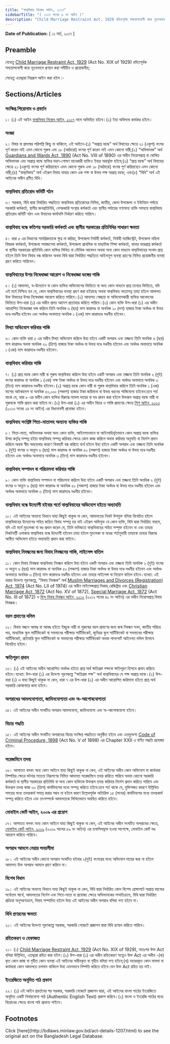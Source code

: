 ```yaml
---
title: "বাল্যবিবাহ নিরোধ আইন, ২০১৭"
sidebarTitle: "( ২০১৭ সনের ৬ নং আইন )"
description: "Child Marriage Restraint Act, 1929 রহিতপূর্বক সময়োপযোগী করে নূতনভাবে প্রণয়নকল্পে প্রণীত আইন"
---
```


**Date of Publication:** [ ১১ মার্চ, ২০১৭ ]

## Preamble

যেহেতু [Child Marriage Restraint Act, 1929](/act-149.html "Child Marriage Restraint Act, 1929") (Act No. XIX of 1929) রহিতপূর্বক সময়োপযোগী করে নূতনভাবে প্রণয়ন করা সমীচীন ও প্রয়োজনীয়;

সেহেতু এতদ্দ্বারা নিম্নরূপ আইন করা হইল :-

## Sections/Articles

### সংক্ষিপ্ত শিরোনাম ও প্রবর্তন

১। (১) এই আইন [বাল্যবিবাহ নিরোধ আইন, ২০১৭](/act-1207.html "বাল্যবিবাহ নিরোধ আইন, ২০১৭") নামে অভিহিত হইবে।(২) ইহা অবিলম্বে কার্যকর হইবে।

### সংজ্ঞা

২। বিষয় বা প্রসঙ্গের পরিপন্থি কিছু না থাকিলে, এই আইনে-(১) “অপ্রাপ্ত বয়স্ক” অর্থ বিবাহের ক্ষেত্রে ২১ (একুশ) বৎসর পূর্ণ করেন নাই এমন কোনো পুরুষ এবং ১৮ (আঠারো) বৎসর পূর্ণ করেন নাই এমন কোনো নারী;(২) “অভিভাবক” অর্থ [Guardians and Wards Act, 1890](/act-64.html "Guardians and Wards Act, 1890") (Act No. VIII of 1890) এর অধীন নিয়োগপ্রাপ্ত বা ঘোষিত অভিভাবক এবং অপ্রাপ্ত বয়স্ক ব্যক্তির ভরণ-পোষণ বহনকারী ব্যক্তিও ইহার অন্তর্ভুক্ত হইবে;(৩) “প্রাপ্ত বয়স্ক” অর্থ বিবাহের ক্ষেত্রে ২১ (একুশ) বৎসর পূর্ণ করিয়াছেন এমন কোনো পুরুষ এবং ১৮ (আঠারো) বৎসর পূর্ণ করিয়াছেন এমন কোনো নারী;(৪) “বাল্যবিবাহ” অর্থ এইরূপ বিবাহ যাহার কোন এক পক্ষ বা উভয় পক্ষ অপ্রাপ্ত বয়স্ক; এবং(৫) “বিধি” অর্থ এই আইনের অধীন প্রণীত বিধি।

### বাল্যবিবাহ প্রতিরোধ কমিটি গঠন

৩। সরকার, বিধি দ্বারা নির্ধারিত পদ্ধতিতে বাল্যবিবাহ প্রতিরোধের নিমিত্ত, জাতীয়, জেলা উপজেলা ও ইউনিয়ন পর্যায়ে সরকারি কর্মকর্তা, স্থানীয় জনপ্রতিনিধি, বেসরকারি সংস্থার কর্মকর্তা এবং স্থানীয় পর্যায়ের গণ্যমান্য ব্যক্তি সমন্বয়ে বাল্যবিবাহ প্রতিরোধ কমিটি গঠন এবং উহাদের কার্যাবলি নির্ধারণ করিতে পারিবে।

### বাল্যবিবাহ বন্ধে কতিপয় সরকারি কর্মকর্তা এবং স্থানীয় সরকারের প্রতিনিধির সাধারণ ক্ষমতা

৪। ধারা ৫ এর বিধানের সামগ্রিকতাকে ক্ষুণ্ন না করিয়া, উপজেলা নির্বাহী কর্মকর্তা, নির্বাহী ম্যাজিস্ট্রেট, উপজেলা মহিলা বিষয়ক কর্মকর্তা, উপজেলা সমাজসেবা কর্মকর্তা, উপজেলা প্রাথমিক বা মাধ্যমিক শিক্ষা কর্মকর্তা, থানার ভারপ্রাপ্ত কর্মকর্তা বা স্থানীয় সরকারের প্রতিনিধি কোন ব্যক্তির লিখিত বা মৌখিক আবেদন অথবা অন্য কোন মাধ্যমে বাল্যবিবাহের সংবাদ প্রাপ্ত হইলে তিনি উক্ত বিবাহ বন্ধ করিবেন অথবা বিধি দ্বারা নির্ধারিত পদ্ধতিতে আইনানুগ ব্যবস্থা গ্রহণের নিমিত্ত প্রয়োজনীয় ব্যবস্থা গ্রহণ করিতে পারিবেন।

### বাল্যবিবাহের উপর নিষেধাজ্ঞা আরোপ ও নিষেধাজ্ঞা ভঙ্গের শাস্তি

৫। (১) আদালত, স্ব-উদ্যোগে বা কোন ব্যক্তির অভিযোগের ভিত্তিতে বা অন্য কোন মাধ্যমে প্রাপ্ত তথ্যের ভিত্তিতে, যদি এই মর্মে নিশ্চিত হন যে, কোন বাল্যবিবাহের ব্যবস্থা গ্রহণ করা হইয়াছে অথবা বাল্যবিবাহ অত্যাসন্ন তাহা হইলে আদালত উক্ত বিবাহের উপর নিষেধাজ্ঞা আরোপ করিতে পারিবে।(২) আদালত স্বেচ্ছায় বা অভিযোগকারী ব্যক্তির আবেদনের ভিত্তিতে উপ-ধারা (১) এর অধীন প্রদত্ত আদেশ প্রত্যাহার করিতে পারিবে।(৩) কোন ব্যক্তি উপ-ধারা (১) এর অধীন আরোপিত নিষেধাজ্ঞা ভঙ্গ করিলে তিনি অনধিক ৬ (ছয়) মাস কারাদণ্ড বা অনধিক ১০ (দশ) হাজার টাকা অর্থদণ্ড বা উভয় দণ্ডে দণ্ডনীয় হইবেন এবং অর্থদণ্ড অনাদায়ে অনধিক ১ (এক) মাস কারাদণ্ডে দণ্ডনীয় হইবেন।

### মিথ্যা অভিযোগ করিবার শাস্তি

৬। কোন ব্যক্তি ধারা ৫ এর অধীন মিথ্যা অভিযোগ করিলে উহা হইবে একটি অপরাধ এবং তজ্জন্য তিনি অনধিক ৬ (ছয়) মাস কারাদণ্ড অথবা অনধিক ৩০ (ত্রিশ) হাজার টাকা অর্থদণ্ড বা উভয় দণ্ডে দণ্ডনীয় হইবেন এবং অর্থদণ্ড অনাদায়ে অনধিক ১ (এক) মাস কারাদণ্ডে দণ্ডনীয় হইবেন।

### বাল্যবিবাহ করিবার শাস্তি

৭। (১) প্রাপ্ত বয়স্ক কোন নারী বা পুরুষ বাল্যবিবাহ করিলে উহা হইবে একটি অপরাধ এবং তজ্জন্য তিনি অনধিক ২ (দুই) বৎসর কারাদণ্ড বা অনধিক ১ (এক) লক্ষ টাকা অর্থদণ্ড বা উভয় দণ্ডে দণ্ডনীয় হইবেন এবং অর্থদণ্ড অনাদায়ে অনধিক ৩ (তিন) মাস কারাদণ্ডে দণ্ডনীয় হইবেন।(২) অপ্রাপ্ত বয়স্ক কোন নারী বা পুরুষ বাল্যবিবাহ করিলে তিনি অনধিক ১ (এক) মাসের আটকাদেশ বা অনধিক ৫০,০০০ (পঞ্চাশ) হাজার টাকা জরিমানা বা উভয় ধরনের শাস্তিযোগ্য হইবেন:তবে শর্ত থাকে যে, ধারা ৮ এর অধীন কোন ব্যক্তির বিরুদ্ধে মামলা দায়ের বা দণ্ড প্রদান করা হইলে উক্তরূপ অপ্রাপ্ত বয়স্ক নারী বা পুরুষকে শাস্তি প্রদান করা যাইবে না।(৩) উপ-ধারা (২) এর অধীন বিচার ও শাস্তি প্রদানের ক্ষেত্রে [শিশু আইন, ২০১৩](/act-1119.html "শিশু আইন, ২০১৩") (২০১৩ সনের ২৪ নং আইন) এর বিধানাবলী প্রযোজ্য হইবে।

### বাল্যবিবাহ সংশ্লিষ্ট পিতা-মাতাসহ অন্যান্য ব্যক্তির শাস্তি

৮। পিতা-মাতা, অভিভাবক অথবা অন্য কোন ব্যক্তি, আইনগতভাবে বা আইনবহির্ভূতভাবে কোন অপ্রাপ্ত বয়স্ক ব্যক্তির উপর কর্তৃত্ব সম্পন্ন হইয়া বাল্যবিবাহ সম্পন্ন করিবার ক্ষেত্রে কোন কাজ করিলে অথবা করিবার অনুমতি বা নির্দেশ প্রদান করিলে অথবা স্বীয় অবহেলার কারণে বিবাহটি বন্ধ করিতে ব্যর্থ হইলে উহা হইবে একটি অপরাধ এবং তজ্জন্য তিনি অনধিক ২ (দুই) বৎসর ও অন্যূন ৬ (ছয়) মাস কারাদণ্ড বা অনধিক ৫০ (পঞ্চাশ) হাজার টাকা অর্থদণ্ড বা উভয় দণ্ডে দণ্ডনীয় হইবেন এবং অর্থদণ্ড অনাদায়ে অনধিক ৩ (তিন) মাস কারাদণ্ডে দণ্ডনীয় হইবেন।

### বাল্যবিবাহ সম্পাদন বা পরিচালনা করিবার শাস্তি

৯। কোন ব্যক্তি বাল্যবিবাহ সম্পাদন বা পরিচালনা করিলে উহা হইবে একটি অপরাধ এবং তজ্জন্য তিনি অনধিক ২ (দুই) বৎসর ও অন্যূন ৬ (ছয়) মাস কারাদণ্ড বা অনধিক ৫০ (পঞ্চাশ) হাজার টাকা অর্থদণ্ড বা উভয় দণ্ডে দণ্ডনীয় হইবেন এবং অর্থদণ্ড অনাদায়ে অনধিক ৩ (তিন) মাস কারাদণ্ডে দণ্ডনীয় হইবেন।

### বাল্যবিবাহ বন্ধে উদ্যোগী হইবার শর্তে বাল্যবিবাহের অভিযোগ হইতে অব্যাহতি

১০। এই আইনের অন্যান্য বিধানে যাহা কিছুই থাকুক না কেন, আদালতের নিকট উপযুক্ত বলিয়া বিবেচিত হইলে বাল্যবিবাহের উদ্যোগের সহিত জড়িত বিবাহ সম্পন্ন হয় নাই এইরূপ অভিযুক্ত যে কোন ব্যক্তি, বিধি দ্বারা নির্ধারিত ফরমে, যদি এই মর্মে মুচলেকা বা বণ্ড প্রদান করেন যে, তিনি ভবিষ্যতে বাল্যবিবাহের সহিত সম্পৃক্ত হইবেন না এবং তাহার নিকটবর্তী এলাকায় বাল্যবিবাহ বন্ধে উদ্যোগী হইবেন তাহা হইলে মুচলেকা বা বণ্ডের শর্তানুযায়ী তাহাকে তাহার বিরুদ্ধে আনীত অভিযোগ হইতে অব্যাহতি প্রদান করা যাইবে।

### বাল্যবিবাহ নিবন্ধনের জন্য বিবাহ নিবন্ধনের শাস্তি, লাইসেন্স বাতিল

১১। কোন বিবাহ নিবন্ধক বাল্যবিবাহ নিবন্ধন করিলে উহা হইবে একটি অপরাধ এবং তজ্জন্য তিনি অনধিক ২ (দুই) বৎসর ও অন্যূন ৬ (ছয়) মাস কারাদণ্ড বা অনধিক ৫০ (পঞ্চাশ) হাজার টাকা অর্থদণ্ড বা উভয় দণ্ডে দণ্ডনীয় হইবেন এবং অর্থদণ্ড অনাদায়ে অনধিক ৩ (তিন) মাস কারাদণ্ডে দণ্ডনীয় হইবেন এবং তাহার লাইসেন্স বা নিয়োগ বাতিল হইবে।ব্যাখ্যা: এই ধারার উদ্দেশ্য পূরণকল্পে, “বিবাহ নিবন্ধক” অর্থ [Muslim Marriages and Divorces (Registration) Act, 1974](/act-476.html "Muslim Marriages and Divorces (Registration) Act, 1974") (Act No. LII of 1974) এর অধীন লাইসেন্সপ্রাপ্ত নিকাহ্‌ রেজিষ্ট্রার এবং [Christian Marriage Act, 1872](/act-27.html "Christian Marriage Act, 1872") (Act No. XV of 1872), [Special Marriage Act, 1872](/act-25.html "Special Marriage Act, 1872") (Act No. III of 1872) ও [হিন্দু বিবাহ নিবন্ধন আইন, ২০১২](/act-1105.html "হিন্দু বিবাহ নিবন্ধন আইন, ২০১২") (২০১২ সনের ৪০ নং আইন) এর অধীন নিয়োগপ্রাপ্ত বিবাহ নিবন্ধক।

### বয়স প্রমাণের দলিল

১২। বিবাহ বন্ধনে আবদ্ধ বা আবদ্ধ হইতে ইচ্ছুক নারী বা পুরুষের বয়স প্রমাণের জন্য জন্ম নিবন্ধন সনদ, জাতীয় পরিচয় পত্র, মাধ্যমিক স্কুল সার্টিফিকেট বা সমমানের পরীক্ষার সার্টিফিকেট, জুনিয়র স্কুল সার্টিফিকেট বা সমমানের পরীক্ষার সার্টিফিকেট, প্রাইমারি স্কুল সার্টিফিকেট বা সমমানের পরীক্ষার সার্টিফিকেট অথবা পাসপোর্ট আইনগত দলিল হিসাবে বিবেচিত হইবে।

### ক্ষতিপূরণ প্রদান

১৩। (১) এই আইনের অধীন আরোপিত অর্থদণ্ড হইতে প্রাপ্ত অর্থ ক্ষতিগ্রস্ত পক্ষকে ক্ষতিপূরণ হিসাবে প্রদান করিতে হইবে।ব্যাখ্যা: উপ-ধারা (১) এর উদ্দেশ্য পূরণকল্পে “ক্ষতিগ্রস্ত পক্ষ’’ অর্থ বাল্যবিবাহের যে পক্ষ অপ্রাপ্ত বয়স্ক।(২) উপ-ধারা (১) এ যাহা কিছুই থাকুক না কেন, ধারা ৭ এর উপ-ধারা (২) এর অধীন আরোপিত জরিমানা হইতে প্রাপ্ত অর্থ সরকারি কোষাগারে জমা হইবে।

### অপরাধের আমলযোগ্যতা, জামিনযোগ্যতা এবং অ-আপোষযোগ্যতা

১৪। এই আইনের অধীন সংঘটিত অপরাধ আমলযোগ্য, জামিনযোগ্য এবং অ-আপোষযোগ্য হইবে।

### বিচার পদ্ধতি

১৫। এই আইনের অধীন সংঘটিত অপরাধের বিচার সংক্ষিপ্ত পদ্ধতিতে অনুষ্ঠিত হইবে এবং এতদুদ্দেশ্য [Code of Criminal Procedure, 1898](/act-75.html "Code of Criminal Procedure, 1898") (Act No. V of 1898) এর Chapter XXII এ বর্ণিত পদ্ধতি প্রযোজ্য হইবে।

### সরেজমিনে তদন্ত

১৬। আপাতত বলবৎ অন্য কোন আইনে যাহা কিছুই থাকুক না কেন, এই আইনের অধীন কোন অভিযোগ বা কার্যধারা নিষ্পত্তির ক্ষেত্রে ঘটনার সত্যতা নিরূপণের নিমিত্ত আদালত সরেজমিনে তদন্ত করিতে পারিবে অথবা কোনো সরকারি কর্মকর্তা বা স্থানীয় সরকারের প্রতিনিধি বা অন্য কোন ব্যক্তিকে উক্তরূপ তদন্ত করিবার নির্দেশ প্রদান করিতে পারিবে এবং উক্তরূপ তদন্ত কাজ ৩০ (ত্রিশ) কার্যদিবসের মধ্যে সম্পন্ন করিতে হইবে:তবে শর্ত থাকে যে, যুক্তিসঙ্গত কারণে উল্লিখিত সময়ের মধ্যে তদন্তকার্য সমাপ্ত করার সম্ভব না হইলে কারণ উল্লেখপূর্বক অতিরিক্ত ১৫ (পনের) কার্যদিবসের মধ্যে তদন্তকার্য সম্পন্ন করিতে হইবে এবং তৎসম্পর্কে আদালতকে লিখিতভাবে অবহিত করিতে হইবে।

### মোবাইল কোর্ট আইন, ২০০৯ এর প্রয়োগ

১৭। আপাতত বলবৎ অন্য কোন আইনে যাহা কিছুই থাকুক না কেন, এই আইনের অধীন সংঘটিত অপরাধের ক্ষেত্রে, [মোবাইল কোর্ট আইন, ২০০৯](/act-1025.html "মোবাইল কোর্ট আইন, ২০০৯") (২০০৯ সালের ৫৯ নং আইন) এর তফসিলভুক্ত হওয়া সাপেক্ষে, মোবাইল কোর্ট দণ্ড আরোপ করিতে পারিবে।

### অপরাধ আমলে নেয়ার সময়সীমা

১৮। এই আইনের অধীন কোনো অপরাধ সংঘটিত হইবার ২(দুই) বৎসরের মধ্যে অভিযোগ দায়ের করা না হইলে আদালত উক্ত অপরাধ আমলে গ্রহণ করিবে না।

### বিশেষ বিধান

১৯। এই আইনের অন্যান্য বিধানে যাহা কিছুই থাকুক না কেন, বিধি দ্বারা নির্ধারিত কোন বিশেষ প্রেক্ষাপটে অপ্রাপ্ত বয়স্কের সর্বোত্তম স্বার্থে, আদালতের নির্দেশ এবং পিতা-মাতা বা প্রযোজ্য ক্ষেত্রে অভিভাবকের সম্মতিক্রমে, বিধি দ্বারা নির্ধারিত প্রক্রিয়া অনুসরণক্রমে, বিবাহ সম্পাদিত হইলে উহা এই আইনের অধীন অপরাধ বলিয়া গণ্য হইবে না।

### বিধি প্রণয়নের ক্ষমতা

২০। এই আইনের উদ্দেশ্য পূরণকল্পে সরকার, সরকারি গেজেটে প্রজ্ঞাপন দ্বারা বিধি প্রণয়ন করিতে পারিবে।

### রহিতকরণ ও হেফাজত

২১। (১) [Child Marriage Restraint Act, 1929](/act-149.html "Child Marriage Restraint Act, 1929") (Act No. XIX of 1929), অতঃপর উক্ত Act বলিয়া উল্লিখিত, এতদ্দ্বারা রহিত করা হইল।(২) উপ-ধারা (১) এর অধীন রহিতকরণ সত্ত্বেও উক্ত Act এর অধীন -(ক) কৃত কোন কাজ বা গৃহীত কোন ব্যবস্থা এই আইনের অধীনকৃত বা গৃহীত বলিয়া গণ্য হইবে;(খ) দায়েরকৃত কোন মামলা বা কার্যধারা কোন আদালতে চলমান থাকিলে উহা এমনভাবে নিষ্পত্তি করিতে হইবে যেন উক্ত Act রহিত হয় নাই।

### ইংরেজিতে অনূদিত পাঠ প্রকাশ

২২। (১) এই আইন প্রবর্তনের পর সরকার, সরকারি গেজেটে প্রজ্ঞাপন দ্বারা, এই আইনের বাংলা পাঠের ইংরেজিতে অনূদিত একটি নির্ভরযোগ্য পাঠ (Authentic English Text) প্রকাশ করিবে।(২) বাংলা ও ইংরেজি পাঠের মধ্যে বিরোধের ক্ষেত্রে বাংলা পাঠ প্রাধান্য পাইবে।

## Footnotes

<Note>
  Click [here](http://bdlaws.minlaw.gov.bd/act-details-1207.html) to see the original act on the Bangladesh Legal Database.
</Note>
